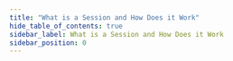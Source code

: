 ```yaml
---
title: "What is a Session and How Does it Work"
hide_table_of_contents: true
sidebar_label: What is a Session and How Does it Work
sidebar_position: 0
---
```





<LanguageSwitcher supportedLanguages={supportedLanguages} />

<LanguageContent language="csharp">
   <WhatIsASessionAndHowDoesItWorkCsharp />
</LanguageContent>

<LanguageContent language="java">
   <WhatIsASessionAndHowDoesItWorkJava />
</LanguageContent>

<LanguageContent language="python">
   <WhatIsASessionAndHowDoesItWorkPython />
</LanguageContent>

<LanguageContent language="php">
   <WhatIsASessionAndHowDoesItWorkPhp />
</LanguageContent>

<LanguageContent language="nodejs">
   <WhatIsASessionAndHowDoesItWorkNodejs />
</LanguageContent>


<!---
### Client API
- [Open a Session](../../client-api/session/opening-a-session)
- [Storing Entities](../../client-api/session/storing-entities)
- [Loading Entities](../../client-api/session/loading-entities)
- [Saving Changes](../../client-api/session/saving-changes)
- [Query Overview](../../client-api/session/querying/how-to-query)
- [Querying an Index](../../indexes/querying/query-index)
- [What is a Document Store](../../client-api/what-is-a-document-store)
- [Optimistic Concurrency](../../client-api/session/configuration/how-to-enable-optimistic-concurrency)
- [Transaction Support](../../client-api/faq/transaction-support)


-->